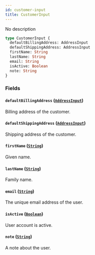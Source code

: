 ```yaml
---
id: customer-input
title: CustomerInput
---
```


No description

```graphql
type CustomerInput {
  defaultBillingAddress: AddressInput
  defaultShippingAddress: AddressInput
  firstName: String
  lastName: String
  email: String
  isActive: Boolean
  note: String
}
```

### Fields

#### `defaultBillingAddress` ([`AddressInput`](/developer/api-reference/inputs/address-input.mdx))

Billing address of the customer.

#### `defaultShippingAddress` ([`AddressInput`](/developer/api-reference/inputs/address-input.mdx))

Shipping address of the customer.

#### `firstName` ([`String`](/developer/api-reference/scalars/string.mdx))

Given name.

#### `lastName` ([`String`](/developer/api-reference/scalars/string.mdx))

Family name.

#### `email` ([`String`](/developer/api-reference/scalars/string.mdx))

The unique email address of the user.

#### `isActive` ([`Boolean`](/developer/api-reference/scalars/boolean.mdx))

User account is active.

#### `note` ([`String`](/developer/api-reference/scalars/string.mdx))

A note about the user.
